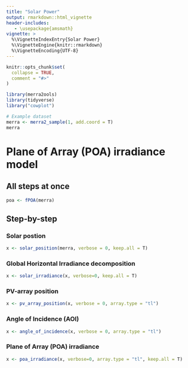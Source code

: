 ```yaml
---
title: "Solar Power"
output: rmarkdown::html_vignette
header-includes:
   - \usepackage{amsmath}
vignette: >
  %\VignetteIndexEntry{Solar Power}
  %\VignetteEngine{knitr::rmarkdown}
  %\VignetteEncoding{UTF-8}
---
```


```r
knitr::opts_chunk$set(
  collapse = TRUE,
  comment = "#>"
)
```

```r
library(merra2ools)
library(tidyverse)
library("cowplot")

# Example dataset
merra <- merra2_sample(1, add.coord = T)
merra

```

# Plane of Array (POA) irradiance model
## All steps at once
```r
poa <- fPOA(merra)

```


## Step-by-step
### Solar postion
```r
x <- solar_position(merra, verbose = 0, keep.all = T)

```

### Global Horizontal Irradiance decomposition
```r
x <- solar_irradiance(x, verbose=0, keep.all = T)

```

### PV-array position
```r
x <- pv_array_position(x, verbose = 0, array.type = "tl")

```

### Angle of Incidence (AOI)
```r
x <- angle_of_incidence(x, verbose = 0, array.type = "tl")
```

### Plane of Array (POA) irradiance 
```r
x <- poa_irradiance(x, verbose=0, array.type = "tl", keep.all = T)

```



